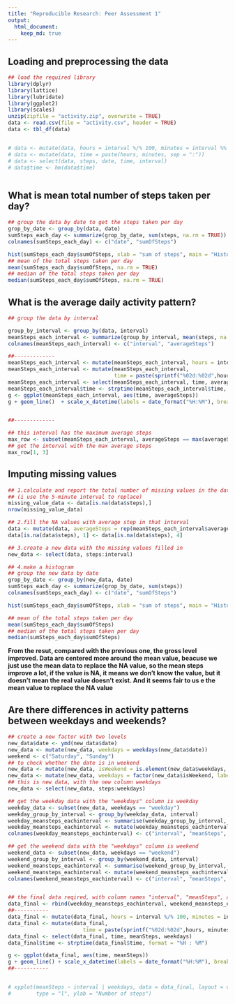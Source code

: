```yaml
---
title: "Reproducible Research: Peer Assessment 1"
output: 
  html_document:
    keep_md: true
---
```



## Loading and preprocessing the data
```r
## load the required library
library(dplyr)
library(lattice)
library(lubridate)
library(ggplot2)
library(scales)
unzip(zipfile = "activity.zip", overwrite = TRUE)
data <- read.csv(file = "activity.csv", header = TRUE)
data <- tbl_df(data)


# data <- mutate(data, hours = interval %/% 100, minutes = interval %% 100)
# data <- mutate(data, time = paste(hours, minutes, sep = ":"))
# data <- select(data, steps, date, time, interval)
# data$time <- hm(data$time)



```



## What is mean total number of steps taken per day?
```r
## group the data by date to get the steps taken per day
grop_by_date <- group_by(data, date)
sumSteps_each_day <- summarize(grop_by_date, sum(steps, na.rm = TRUE))
colnames(sumSteps_each_day) <- c("date", "sumOfSteps")

hist(sumSteps_each_day$sumOfSteps, xlab = "sum of steps", main = "Histogram of steps each day", breaks = 20, col = "red")
## mean of the total steps taken per day
mean(sumSteps_each_day$sumOfSteps, na.rm = TRUE)
## median of the total steps taken per day
median(sumSteps_each_day$sumOfSteps, na.rm = TRUE)

```



## What is the average daily activity pattern?
```r
## group the data by interval 

group_by_interval <- group_by(data, interval)
meanSteps_each_interval <- summarize(group_by_interval, mean(steps, na.rm = TRUE))
colnames(meanSteps_each_interval) <- c("interval", "averageSteps")

##-------------
meanSteps_each_interval <- mutate(meanSteps_each_interval, hours = interval %/% 100, minutes = interval %% 100)
meanSteps_each_interval <- mutate(meanSteps_each_interval, 
                                  time = paste(sprintf("%02d:%02d",hours, minutes), sep = ""))
meanSteps_each_interval <- select(meanSteps_each_interval, time, averageSteps, interval)
meanSteps_each_interval$time <- strptime(meanSteps_each_interval$time, format = "%H : %M")
g <- ggplot(meanSteps_each_interval, aes(time, averageSteps)) 
g + geom_line()  + scale_x_datetime(labels = date_format("%H:%M"), breaks = date_breaks("2 hour")) + labs(x = "time") + labs(y = "steps") + labs(title = "time series steps")


##-------------

## this interval has the maximum average steps
max_row <- subset(meanSteps_each_interval, averageSteps == max(averageSteps))
## get the interval with the max average steps
max_row[1, 3]
```


## Imputing missing values
```r
## 1.calculate and report the total number of missing values in the data set
## (i use the 5-minute interval to replace)
missing_value_data <- data[is.na(data$steps),]
nrow(missing_value_data)

## 2.fill the NA values with average step in that interval
data <- mutate(data, averageSteps = rep(meanSteps_each_interval$averageSteps, (nrow(data) /nrow(meanSteps_each_interval)) ))
data[is.na(data$steps), 1] <- data[is.na(data$steps), 4]

## 3.create a new data with the missing values filled in
new_data <- select(data, steps:interval)

## 4.make a histogram
## group the new data by date
grop_by_date <- group_by(new_data, date)
sumSteps_each_day <- summarize(grop_by_date, sum(steps))
colnames(sumSteps_each_day) <- c("date", "sumOfSteps")

hist(sumSteps_each_day$sumOfSteps, xlab = "sum of steps", main = "Histogram of steps each day", breaks = 20, col = "red")

## mean of the total steps taken per day
mean(sumSteps_each_day$sumOfSteps)
## median of the total steps taken per day
median(sumSteps_each_day$sumOfSteps)

```
**From the resut, compared with the previous one, the gross level improved. Data are centered more around the mean value, beacuse we just use the mean data to replace the NA value, so the mean steps improve a lot, if the value is NA, it means we don't know the value, but it doesn't mean the real value doesn't exist. And it seems fair to us e the mean value to replace the NA value**


## Are there differences in activity patterns between weekdays and weekends?
```r
## create a new factor with two levels
new_data$date <- ymd(new_data$date)
new_data <- mutate(new_data, weekdays = weekdays(new_data$date))
weekend <- c("Saturday", "Sunday")
## to check whether the date is in weekend
new_data <- mutate(new_data, isWeekend = is.element(new_data$weekdays, weekend))
new_data <- mutate(new_data, weekdays = factor(new_data$isWeekend, labels = c("weekday", "weekend")))
## this is new data, with the new column weekdays
new_data <- select(new_data, steps:weekdays)

## get the weekday data with the "weekdays" column is weekday
weekday_data <- subset(new_data, weekdays == "weekday")
weekday_group_by_interval <- group_by(weekday_data, interval)
weekday_meansteps_eachinterval <- summarise(weekday_group_by_interval, mean(steps))
weekday_meansteps_eachinterval <- mutate(weekday_meansteps_eachinterval, weekdays = rep("weekday", nrow(weekday_meansteps_eachinterval)))
colnames(weekday_meansteps_eachinterval) <- c("interval", "meanSteps", "weekdays")

## get the weekend data with the "weekdays" column is weekend
weekend_data <- subset(new_data, weekdays == "weekend")
weekend_group_by_interval <- group_by(weekend_data, interval)
weekend_meansteps_eachinterval <- summarise(weekend_group_by_interval, mean(steps))
weekend_meansteps_eachinterval <- mutate(weekend_meansteps_eachinterval, weekdays = rep("weekend", nrow(weekend_meansteps_eachinterval)))
colnames(weekend_meansteps_eachinterval) <- c("interval", "meanSteps", "weekdays")


## the final data reqired, with column names "interval", "meanSteps", and "weekdays"
data_final <- rbind(weekday_meansteps_eachinterval, weekend_meansteps_eachinterval)
##-----------
data_final <- mutate(data_final, hours = interval %/% 100, minutes = interval %% 100)
data_final <- mutate(data_final,
                        time = paste(sprintf("%02d:%02d",hours, minutes), sep = ""))
data_final <- select(data_final, time, meanSteps, weekdays)
data_final$time <- strptime(data_final$time, format = "%H : %M")

g <- ggplot(data_final, aes(time, meanSteps))
g + geom_line() + scale_x_datetime(labels = date_format("%H:%M"), breaks = date_breaks("2 hour")) + facet_wrap(~ weekdays, nrow = 2) + labs(x = "interval") + labs(y = "Number of steps")
##-----------


# xyplot(meanSteps ~ interval | weekdays, data = data_final, layout = c(1, 2), 
#        type = "l", ylab = "Number of steps")

```
